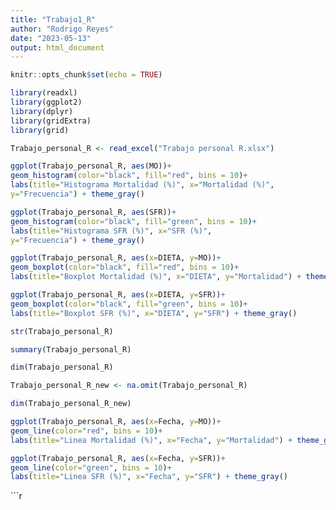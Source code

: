 ```yaml
---
title: "Trabajo1_R"
author: "Rodrigo Reyes"
date: "2023-05-13"
output: html_document
---
```


```r
knitr::opts_chunk$set(echo = TRUE)

library(readxl)
library(ggplot2)
library(dplyr)
library(gridExtra)
library(grid)

```

```r
Trabajo_personal_R <- read_excel("Trabajo personal R.xlsx")

ggplot(Trabajo_personal_R, aes(MO))+
geom_histogram(color="black", fill="red", bins = 10)+
labs(title="Histograma Mortalidad (%)", x="Mortalidad (%)",
y="Frecuencia") + theme_gray()

```
```r

ggplot(Trabajo_personal_R, aes(SFR))+
geom_histogram(color="black", fill="green", bins = 10)+
labs(title="Histograma SFR (%)", x="SFR (%)",
y="Frecuencia") + theme_gray()

```

```r

ggplot(Trabajo_personal_R, aes(x=DIETA, y=MO))+
geom_boxplot(color="black", fill="red", bins = 10)+
labs(title="Boxplot Mortalidad (%)", x="DIETA", y="Mortalidad") + theme_gray()

```
```r
ggplot(Trabajo_personal_R, aes(x=DIETA, y=SFR))+
geom_boxplot(color="black", fill="green", bins = 10)+
labs(title="Boxplot SFR (%)", x="DIETA", y="SFR") + theme_gray()

```
```r

str(Trabajo_personal_R)

```
```r

summary(Trabajo_personal_R)
```
```r

dim(Trabajo_personal_R)

```
```r

Trabajo_personal_R_new <- na.omit(Trabajo_personal_R)

```

```r

dim(Trabajo_personal_R_new)

```
```r

ggplot(Trabajo_personal_R, aes(x=Fecha, y=MO))+
geom_line(color="red", bins = 10)+
labs(title="Linea Mortalidad (%)", x="Fecha", y="Mortalidad") + theme_gray()
```
```r
ggplot(Trabajo_personal_R, aes(x=Fecha, y=SFR))+
geom_line(color="green", bins = 10)+
labs(title="Linea SFR (%)", x="Fecha", y="SFR") + theme_gray()
```
```r

